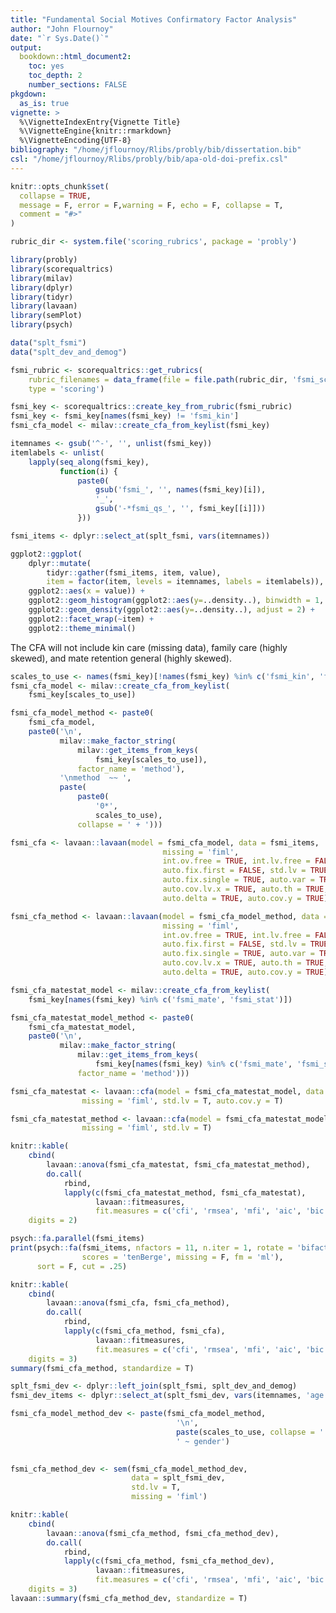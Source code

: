 ```yaml
---
title: "Fundamental Social Motives Confirmatory Factor Analysis"
author: "John Flournoy"
date: "`r Sys.Date()`"
output: 
  bookdown::html_document2:
    toc: yes
    toc_depth: 2
    number_sections: FALSE
pkgdown:
  as_is: true
vignette: >
  %\VignetteIndexEntry{Vignette Title}
  %\VignetteEngine{knitr::rmarkdown}
  %\VignetteEncoding{UTF-8}
bibliography: "/home/jflournoy/Rlibs/probly/bib/dissertation.bib"
csl: "/home/jflournoy/Rlibs/probly/bib/apa-old-doi-prefix.csl"
---
```


```r
knitr::opts_chunk$set(
  collapse = TRUE,
  message = F, error = F,warning = F, echo = F, collapse = T,
  comment = "#>"
)
```

```r
rubric_dir <- system.file('scoring_rubrics', package = 'probly')
```

```r
library(probly)
library(scorequaltrics)
library(milav)
library(dplyr)
library(tidyr)
library(lavaan)
library(semPlot)
library(psych)
```

```r
data("splt_fsmi")
data("splt_dev_and_demog")

fsmi_rubric <- scorequaltrics::get_rubrics(
    rubric_filenames = data_frame(file = file.path(rubric_dir, 'fsmi_scoring_rubric.csv')),
    type = 'scoring')
```


```r
fsmi_key <- scorequaltrics::create_key_from_rubric(fsmi_rubric)
fsmi_key <- fsmi_key[names(fsmi_key) != 'fsmi_kin']
fsmi_cfa_model <- milav::create_cfa_from_keylist(fsmi_key)

itemnames <- gsub('^-', '', unlist(fsmi_key))
itemlabels <- unlist(
    lapply(seq_along(fsmi_key), 
           function(i) {
               paste0(
                   gsub('fsmi_', '', names(fsmi_key)[i]), 
                   '_',
                   gsub('-*fsmi_qs_', '', fsmi_key[[i]]))
               }))

fsmi_items <- dplyr::select_at(splt_fsmi, vars(itemnames))

ggplot2::ggplot(
    dplyr::mutate(
        tidyr::gather(fsmi_items, item, value),
        item = factor(item, levels = itemnames, labels = itemlabels)),
    ggplot2::aes(x = value)) + 
    ggplot2::geom_histogram(ggplot2::aes(y=..density..), binwidth = 1, color = '#666666', fill = NA) + 
    ggplot2::geom_density(ggplot2::aes(y=..density..), adjust = 2) + 
    ggplot2::facet_wrap(~item) + 
    ggplot2::theme_minimal()
```

The CFA will not include kin care (missing data), family care (highly skewed), and mate retention general (highly skewed).

```r
scales_to_use <- names(fsmi_key)[!names(fsmi_key) %in% c('fsmi_kin', 'fsmi_fam', 'fsmi_retgen')]
fsmi_cfa_model <- milav::create_cfa_from_keylist(
    fsmi_key[scales_to_use])

fsmi_cfa_model_method <- paste0(
    fsmi_cfa_model,
    paste0('\n',
           milav::make_factor_string(
               milav::get_items_from_keys(
                   fsmi_key[scales_to_use]),
               factor_name = 'method'),
           '\nmethod  ~~ ', 
           paste(
               paste0(
                   '0*', 
                   scales_to_use),
               collapse = ' + ')))

fsmi_cfa <- lavaan::lavaan(model = fsmi_cfa_model, data = fsmi_items,
                                  missing = 'fiml',
                                  int.ov.free = TRUE, int.lv.free = FALSE, 
                                  auto.fix.first = FALSE, std.lv = TRUE, 
                                  auto.fix.single = TRUE, auto.var = TRUE, 
                                  auto.cov.lv.x = TRUE, auto.th = TRUE, 
                                  auto.delta = TRUE, auto.cov.y = TRUE)

fsmi_cfa_method <- lavaan::lavaan(model = fsmi_cfa_model_method, data = fsmi_items,
                                  missing = 'fiml',
                                  int.ov.free = TRUE, int.lv.free = FALSE, 
                                  auto.fix.first = FALSE, std.lv = TRUE, 
                                  auto.fix.single = TRUE, auto.var = TRUE, 
                                  auto.cov.lv.x = TRUE, auto.th = TRUE, 
                                  auto.delta = TRUE, auto.cov.y = TRUE)

fsmi_cfa_matestat_model <- milav::create_cfa_from_keylist(
    fsmi_key[names(fsmi_key) %in% c('fsmi_mate', 'fsmi_stat')])

fsmi_cfa_matestat_model_method <- paste0(
    fsmi_cfa_matestat_model,
    paste0('\n',
           milav::make_factor_string(
               milav::get_items_from_keys(
                   fsmi_key[names(fsmi_key) %in% c('fsmi_mate', 'fsmi_stat')]),
               factor_name = 'method')))

fsmi_cfa_matestat <- lavaan::cfa(model = fsmi_cfa_matestat_model, data = fsmi_items, 
                missing = 'fiml', std.lv = T, auto.cov.y = T)

fsmi_cfa_matestat_method <- lavaan::cfa(model = fsmi_cfa_matestat_model_method, data = fsmi_items, 
                missing = 'fiml', std.lv = T)

```


```r

knitr::kable(
    cbind(
        lavaan::anova(fsmi_cfa_matestat, fsmi_cfa_matestat_method),
        do.call(
            rbind,
            lapply(c(fsmi_cfa_matestat_method, fsmi_cfa_matestat), 
                   lavaan::fitmeasures,
                   fit.measures = c('cfi', 'rmsea', 'mfi', 'aic', 'bic')))),
    digits = 2)

psych::fa.parallel(fsmi_items)
print(psych::fa(fsmi_items, nfactors = 11, n.iter = 1, rotate = 'bifactor',
                scores = 'tenBerge', missing = F, fm = 'ml'), 
      sort = F, cut = .25)

knitr::kable(
    cbind(
        lavaan::anova(fsmi_cfa, fsmi_cfa_method),
        do.call(
            rbind,
            lapply(c(fsmi_cfa_method, fsmi_cfa), 
                   lavaan::fitmeasures,
                   fit.measures = c('cfi', 'rmsea', 'mfi', 'aic', 'bic')))),
    digits = 3)
summary(fsmi_cfa_method, standardize = T)
```


```r

splt_fsmi_dev <- dplyr::left_join(splt_fsmi, splt_dev_and_demog)
fsmi_dev_items <- dplyr::select_at(splt_fsmi_dev, vars(itemnames, 'age', 'gender'))

fsmi_cfa_model_method_dev <- paste(fsmi_cfa_model_method,
                                     '\n', 
                                     paste(scales_to_use, collapse = ' + '),
                                     ' ~ gender')
                                     

fsmi_cfa_method_dev <- sem(fsmi_cfa_model_method_dev,
                           data = splt_fsmi_dev,
                           std.lv = T, 
                           missing = 'fiml')

knitr::kable(
    cbind(
        lavaan::anova(fsmi_cfa_method, fsmi_cfa_method_dev),
        do.call(
            rbind,
            lapply(c(fsmi_cfa_method, fsmi_cfa_method_dev), 
                   lavaan::fitmeasures,
                   fit.measures = c('cfi', 'rmsea', 'mfi', 'aic', 'bic')))),
    digits = 3)
lavaan::summary(fsmi_cfa_method_dev, standardize = T)
```


